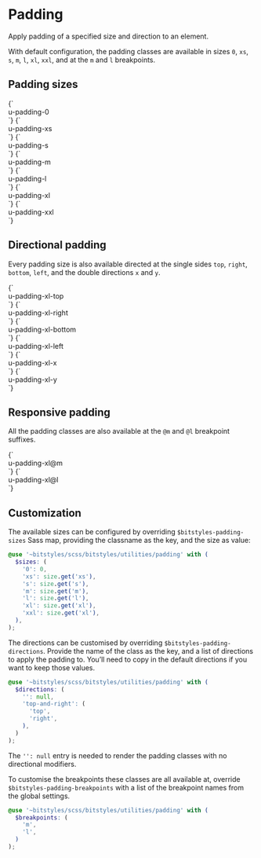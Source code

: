 
<Meta title="Utilities/padding" />

# Padding

Apply padding of a specified size and direction to an element.

With default configuration, the padding classes are available in sizes `0`, `xs`, `s`, `m`, `l`, `xl`, `xxl`, and at the `m` and `l` breakpoints.

## Padding sizes

<Canvas>
  <Story name="padding-0">
    {`
      <div class="u-bg-brand-2 u-padding-m">
        <div class="u-bg-background u-padding-0">u-padding-0</div>
      </div>
    `}
  </Story>
  <Story name="padding-xs">
    {`
      <div class="u-bg-brand-2 u-padding-m">
        <div class="u-bg-background u-padding-xs">u-padding-xs</div>
      </div>
    `}
  </Story>
  <Story name="padding-s">
    {`
      <div class="u-bg-brand-2 u-padding-m">
        <div class="u-bg-background u-padding-s">u-padding-s</div>
      </div>
    `}
  </Story>
  <Story name="padding-m">
    {`
      <div class="u-bg-brand-2 u-padding-m">
        <div class="u-bg-background u-padding-m">u-padding-m</div>
      </div>
    `}
  </Story>
  <Story name="padding-l">
    {`
      <div class="u-bg-brand-2 u-padding-m">
        <div class="u-bg-background u-padding-l">u-padding-l</div>
      </div>
    `}
  </Story>
  <Story name="padding-xl">
    {`
      <div class="u-bg-brand-2 u-padding-m">
        <div class="u-bg-background u-padding-xl">u-padding-xl</div>
      </div>
    `}
  </Story>
  <Story name="padding-xxl">
    {`
      <div class="u-bg-brand-2 u-padding-m">
        <div class="u-bg-background u-padding-xxl">u-padding-xxl</div>
      </div>
    `}
  </Story>
</Canvas>

## Directional padding

Every padding size is also available directed at the single sides `top`, `right`, `bottom`, `left`, and the double directions `x` and `y`.

<Canvas>
  <Story id="utilities-padding--padding-xl" />
  <Story name="padding-xl-top">
    {`
      <div class="u-bg-brand-2 u-padding-m">
        <div class="u-bg-background u-padding-xl-top">u-padding-xl-top</div>
      </div>
    `}
  </Story>
  <Story name="padding-xl-right">
    {`
      <div class="u-bg-brand-2 u-padding-m">
        <div class="u-bg-background u-padding-xl-right">u-padding-xl-right</div>
      </div>
    `}
  </Story>
  <Story name="padding-xl-bottom">
    {`
      <div class="u-bg-brand-2 u-padding-m">
        <div class="u-bg-background u-padding-xl-bottom">u-padding-xl-bottom</div>
      </div>
    `}
  </Story>
  <Story name="padding-xl-left">
    {`
      <div class="u-bg-brand-2 u-padding-m">
        <div class="u-bg-background u-padding-xl-left">u-padding-xl-left</div>
      </div>
    `}
  </Story>
  <Story name="padding-xl-x">
    {`
      <div class="u-bg-brand-2 u-padding-m">
        <div class="u-bg-background u-padding-xl-x">u-padding-xl-x</div>
      </div>
    `}
  </Story>
  <Story name="padding-xl-y">
    {`
      <div class="u-bg-brand-2 u-padding-m">
        <div class="u-bg-background u-padding-xl-y">u-padding-xl-y</div>
      </div>
    `}
  </Story>
</Canvas>

## Responsive padding

All the padding classes are also available at the `@m` and `@l` breakpoint suffixes.

<Canvas>
  <Story name="padding-xl@m">
    {`
      <div class="u-bg-brand-2 u-padding-m">
        <div class="u-bg-background u-padding-xl@m">u-padding-xl@m</div>
      </div>
    `}
  </Story>
  <Story name="padding-xl@l">
    {`
      <div class="u-bg-brand-2 u-padding-m">
        <div class="u-bg-background u-padding-xl@l">u-padding-xl@l</div>
      </div>
    `}
  </Story>
</Canvas>

## Customization

The available sizes can be configured by overriding `$bitstyles-padding-sizes` Sass map, providing the classname as the key, and the size as value:

```scss
@use '~bitstyles/scss/bitstyles/utilities/padding' with (
  $sizes: (
    '0': 0,
    'xs': size.get('xs'),
    's': size.get('s'),
    'm': size.get('m'),
    'l': size.get('l'),
    'xl': size.get('xl'),
    'xxl': size.get('xl'),
  ),
);
```

The directions can be customised by overriding `$bitstyles-padding-directions`. Provide the name of the class as the key, and a list of directions to apply the padding to. You’ll need to copy in the default directions if you want to keep those values.

```scss
@use '~bitstyles/scss/bitstyles/utilities/padding' with (
  $directions: (
    '': null,
    'top-and-right': (
      'top',
      'right',
    ),
  )
);
```

The `'': null` entry is needed to render the padding classes with no directional modifiers.

To customise the breakpoints these classes are all available at, override `$bitstyles-padding-breakpoints` with a list of the breakpoint names from the global settings.

```scss
@use '~bitstyles/scss/bitstyles/utilities/padding' with (
  $breakpoints: (
    'm',
    'l',
  )
);
```
